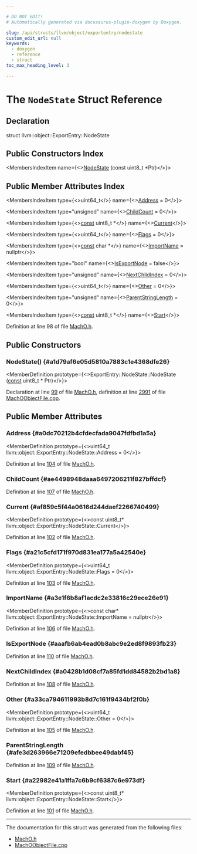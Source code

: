 ```yaml
---

# DO NOT EDIT!
# Automatically generated via docusaurus-plugin-doxygen by Doxygen.

slug: /api/structs/llvm/object/exportentry/nodestate
custom_edit_url: null
keywords:
  - doxygen
  - reference
  - struct
toc_max_heading_level: 3

---
```





# The `NodeState` Struct Reference

<DoxygenPage pluginConfig={pluginConfig}>



## Declaration

<CodeBlock>struct llvm::object::ExportEntry::NodeState</CodeBlock>

## Public Constructors Index

<MembersIndex>

<MembersIndexItem
  name={<><a href="#a1d79af6e05d5810a7883c1e4368dfe26">NodeState</a> (const uint8&#95;t &#42;Ptr)</>}>
</MembersIndexItem>

</MembersIndex>

## Public Member Attributes Index

<MembersIndex>

<MembersIndexItem
  type={<>uint64&#95;t</>}
  name={<><a href="#a0dc70212b4cfdecfada9047fdfbd1a5a">Address</a> = 0</>}>
</MembersIndexItem>

<MembersIndexItem
  type="unsigned"
  name={<><a href="#ae4498948daaa6497206211f827bffdcf">ChildCount</a> = 0</>}>
</MembersIndexItem>

<MembersIndexItem
  type={<><a href="/docs/api/files/lib/lib/target/lib/target/aarch64/aarch64promoteconstant-cpp/#a90f8350fecae261c25be85d38b451bff">const</a> uint8&#95;t &#42;</>}
  name={<><a href="#af859c5f44a0616d244daef2266740499">Current</a></>}>
</MembersIndexItem>

<MembersIndexItem
  type={<>uint64&#95;t</>}
  name={<><a href="#a21c5cfd171f970d831ea177a5a42540e">Flags</a> = 0</>}>
</MembersIndexItem>

<MembersIndexItem
  type={<><a href="/docs/api/files/lib/lib/target/lib/target/aarch64/aarch64promoteconstant-cpp/#a90f8350fecae261c25be85d38b451bff">const</a> char &#42;</>}
  name={<><a href="#a3e1f6b8af1acdc2e33816c29ece26e91">ImportName</a> = nullptr</>}>
</MembersIndexItem>

<MembersIndexItem
  type="bool"
  name={<><a href="#aaafb6ab4ead0b8abc9e2ed8f9893fb23">IsExportNode</a> = false</>}>
</MembersIndexItem>

<MembersIndexItem
  type="unsigned"
  name={<><a href="#a0428b1d08cf7a85fd1dd84582b2bd1a8">NextChildIndex</a> = 0</>}>
</MembersIndexItem>

<MembersIndexItem
  type={<>uint64&#95;t</>}
  name={<><a href="#a33ca794611993b8d7c161f9434bf2f0b">Other</a> = 0</>}>
</MembersIndexItem>

<MembersIndexItem
  type="unsigned"
  name={<><a href="#afe3d263966e71209efedbbee49dabf45">ParentStringLength</a> = 0</>}>
</MembersIndexItem>

<MembersIndexItem
  type={<><a href="/docs/api/files/lib/lib/target/lib/target/aarch64/aarch64promoteconstant-cpp/#a90f8350fecae261c25be85d38b451bff">const</a> uint8&#95;t &#42;</>}
  name={<><a href="#a22982e41a1ffa7c6b9cf6387c6e973df">Start</a></>}>
</MembersIndexItem>

</MembersIndex>


Definition at line 98 of file <a href="/docs/api/files/include/include/llvm/include/llvm/object/macho-h">MachO.h</a>.

<SectionDefinition>

## Public Constructors

### NodeState() {#a1d79af6e05d5810a7883c1e4368dfe26}

<MemberDefinition
  prototype={<>ExportEntry::NodeState::NodeState (<a href="/docs/api/files/lib/lib/target/lib/target/aarch64/aarch64promoteconstant-cpp/#a90f8350fecae261c25be85d38b451bff">const</a> uint8&#95;t &#42; Ptr)</>}>

Declaration at line <a href="/docs/api/files/include/include/llvm/include/llvm/object/macho-h/#l00099">99</a> of file <a href="/docs/api/files/include/include/llvm/include/llvm/object/macho-h">MachO.h</a>, definition at line <a href="/docs/api/files/lib/lib/object/machoobjectfile-cpp/#l02991">2991</a> of file <a href="/docs/api/files/lib/lib/object/machoobjectfile-cpp">MachOObjectFile.cpp</a>.
</MemberDefinition>

</SectionDefinition>

<SectionDefinition>

## Public Member Attributes

### Address {#a0dc70212b4cfdecfada9047fdfbd1a5a}

<MemberDefinition
  prototype={<>uint64&#95;t llvm::object::ExportEntry::NodeState::Address = 0</>}>

Definition at line <a href="/docs/api/files/include/include/llvm/include/llvm/object/macho-h/#l00104">104</a> of file <a href="/docs/api/files/include/include/llvm/include/llvm/object/macho-h">MachO.h</a>.
</MemberDefinition>

### ChildCount {#ae4498948daaa6497206211f827bffdcf}

<MemberDefinition
  prototype="unsigned llvm::object::ExportEntry::NodeState::ChildCount = 0">

Definition at line <a href="/docs/api/files/include/include/llvm/include/llvm/object/macho-h/#l00107">107</a> of file <a href="/docs/api/files/include/include/llvm/include/llvm/object/macho-h">MachO.h</a>.
</MemberDefinition>

### Current {#af859c5f44a0616d244daef2266740499}

<MemberDefinition
  prototype={<>const uint8&#95;t&#42; llvm::object::ExportEntry::NodeState::Current</>}>

Definition at line <a href="/docs/api/files/include/include/llvm/include/llvm/object/macho-h/#l00102">102</a> of file <a href="/docs/api/files/include/include/llvm/include/llvm/object/macho-h">MachO.h</a>.
</MemberDefinition>

### Flags {#a21c5cfd171f970d831ea177a5a42540e}

<MemberDefinition
  prototype={<>uint64&#95;t llvm::object::ExportEntry::NodeState::Flags = 0</>}>

Definition at line <a href="/docs/api/files/include/include/llvm/include/llvm/object/macho-h/#l00103">103</a> of file <a href="/docs/api/files/include/include/llvm/include/llvm/object/macho-h">MachO.h</a>.
</MemberDefinition>

### ImportName {#a3e1f6b8af1acdc2e33816c29ece26e91}

<MemberDefinition
  prototype={<>const char&#42; llvm::object::ExportEntry::NodeState::ImportName = nullptr</>}>

Definition at line <a href="/docs/api/files/include/include/llvm/include/llvm/object/macho-h/#l00106">106</a> of file <a href="/docs/api/files/include/include/llvm/include/llvm/object/macho-h">MachO.h</a>.
</MemberDefinition>

### IsExportNode {#aaafb6ab4ead0b8abc9e2ed8f9893fb23}

<MemberDefinition
  prototype="bool llvm::object::ExportEntry::NodeState::IsExportNode = false">

Definition at line <a href="/docs/api/files/include/include/llvm/include/llvm/object/macho-h/#l00110">110</a> of file <a href="/docs/api/files/include/include/llvm/include/llvm/object/macho-h">MachO.h</a>.
</MemberDefinition>

### NextChildIndex {#a0428b1d08cf7a85fd1dd84582b2bd1a8}

<MemberDefinition
  prototype="unsigned llvm::object::ExportEntry::NodeState::NextChildIndex = 0">

Definition at line <a href="/docs/api/files/include/include/llvm/include/llvm/object/macho-h/#l00108">108</a> of file <a href="/docs/api/files/include/include/llvm/include/llvm/object/macho-h">MachO.h</a>.
</MemberDefinition>

### Other {#a33ca794611993b8d7c161f9434bf2f0b}

<MemberDefinition
  prototype={<>uint64&#95;t llvm::object::ExportEntry::NodeState::Other = 0</>}>

Definition at line <a href="/docs/api/files/include/include/llvm/include/llvm/object/macho-h/#l00105">105</a> of file <a href="/docs/api/files/include/include/llvm/include/llvm/object/macho-h">MachO.h</a>.
</MemberDefinition>

### ParentStringLength {#afe3d263966e71209efedbbee49dabf45}

<MemberDefinition
  prototype="unsigned llvm::object::ExportEntry::NodeState::ParentStringLength = 0">

Definition at line <a href="/docs/api/files/include/include/llvm/include/llvm/object/macho-h/#l00109">109</a> of file <a href="/docs/api/files/include/include/llvm/include/llvm/object/macho-h">MachO.h</a>.
</MemberDefinition>

### Start {#a22982e41a1ffa7c6b9cf6387c6e973df}

<MemberDefinition
  prototype={<>const uint8&#95;t&#42; llvm::object::ExportEntry::NodeState::Start</>}>

Definition at line <a href="/docs/api/files/include/include/llvm/include/llvm/object/macho-h/#l00101">101</a> of file <a href="/docs/api/files/include/include/llvm/include/llvm/object/macho-h">MachO.h</a>.
</MemberDefinition>

</SectionDefinition>

<hr/>

The documentation for this struct was generated from the following files:

<ul>
<li><a href="/docs/api/files/include/include/llvm/include/llvm/object/macho-h">MachO.h</a></li>
<li><a href="/docs/api/files/lib/lib/object/machoobjectfile-cpp">MachOObjectFile.cpp</a></li>
</ul>

</DoxygenPage>
